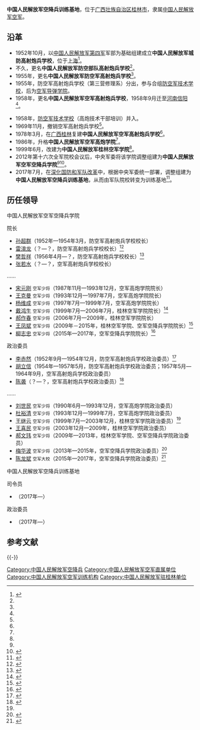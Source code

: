 {{Infobox PRCG |color=blue
|机构名称=中国人民解放军空降兵训练基地
|军事级别=|nocat
|上级机构=[[中国人民解放军空军|中国人民解放军空军]]
|机构类型=中国人民解放军空军直属单位
|标志1=China Emblem PLA.svg
|标志1说明=[[中国人民解放军军徽|中国人民解放军军徽]]
|标志2=
|标志2说明=
|成立时间=2017年
|职位1=司令员
|人员1=
|衔级1=
|职位2=政治委员
|人员2=
|衔级2=
|地址1=[[广西壮族自治区|广西壮族自治区]][[桂林市|桂林市]]凯风路90号
}}

'''中国人民解放军空降兵训练基地'''，位于[[广西壮族自治区|广西壮族自治区]][[桂林市|桂林市]]，隶属[[中国人民解放军空军|中国人民解放军空军]]。

==沿革==
*1952年10月，以[[中国人民解放军第四军|中国人民解放军第四军]]军部为基础组建成立'''中国人民解放军城防高射炮兵学校'''，位于[[上海市|上海]]<ref name="junshi">{{Cite web|title=装满青春回忆的军校——空军空降兵学院|url=http://www.sohu.com/a/130967755_371069|date=2017-03-29|publisher=搜狐|archiveurl=https://web.archive.org/web/20170804052802/http://www.sohu.com/a/130967755_371069|archivedate=2017-08-04|dead-url=yes|accessdate=2017-08-03}}</ref>。
*不久，更名'''中国人民解放军防空部队高射炮兵学校'''<ref name=junshi/>。
*1955年，更名'''中国人民解放军防空军高射炮兵学校'''<ref name=junshi/>。
*1955年，防空军高射炮兵学校（第三营修理系）分出，参与合组[[中国人民解放军空军工程大学|防空军技术学校]]，后为[[中国人民解放军空军工程大学|空军导弹学院]]。
*1958年，更名'''中国人民解放军空军高射炮兵学校'''，1958年9月迁至[[河南|河南]][[信阳|信阳]]<ref name=junshi/>。
{{参见|中国人民解放军空军工程大学}}
*1958年，[[中国人民解放军空军工程大学|防空军技术学校]]（高炮技术干部培训）并入。
*1969年11月，撤销空军高射炮兵学校<ref name=junshi/>。
*1978年3月，在[[广西壮族自治区|广西]][[桂林市|桂林]]复建'''中国人民解放军空军高射炮兵学校'''<ref name=junshi/>。
*1986年，升格'''中国人民解放军空军高炮学院'''<ref name=junshi/>。
*1999年6月，改建为'''中国人民解放军桂林空军学院'''<ref name=junshi/>。
*2012年第十六次全军院校会议后，中央军委将该学院调整组建为'''中国人民解放军空军空降兵学院'''<ref name=junshi/><ref>{{Cite web|title=空军空降兵学院|url=http://www.mod.gov.cn/reports/201403/wzry/2014-09/12/content_4536802.htm|date=2014-09-12|publisher=中华人民共和国国防部|accessdate=2017-08-03|archive-date=2019-05-17|archive-url=https://web.archive.org/web/20190517022657/http://www.mod.gov.cn/reports/201403/wzry/2014-09/12/content_4536802.htm|dead-url=no}}</ref>。
*2017年7月，在[[深化国防和军队改革|深化国防和军队改革]]中，根据中央军委统一部署，调整组建为'''中国人民解放军空降兵训练基地'''，从而由军队院校转变为训练基地<ref>{{Cite web|title=桂林空军空降兵学院调整组建为空降兵训练基地|url=http://gx.sina.com.cn/news/sh/2017-07-24/detail-ifyihrit1273479.shtml|date=2017-07-24|publisher=新浪|accessdate=2017-08-03|archive-date=2020-11-04|archive-url=https://web.archive.org/web/20201104144952/http://gx.sina.com.cn/news/sh/2017-07-24/detail-ifyihrit1273479.shtml|dead-url=no}}</ref>。

== 历任领导 ==
;中国人民解放军空军空降兵学院
{{col-begin}}
{{col-2}}
; 院长
* [[孙超群|孙超群]]（1952年—1954年3月，防空军高射炮兵学校校长）
* [[雷淯龙|雷淯龙]]（？—？，防空军高射炮兵学校校长）<ref>{{Cite web|url=http://www.jcrb.com/n1/jcrb1621/ca698778.htm|title=雷淯龙同志逝世|date=2008-04-11|publisher=检察日报|accessdate=2017-08-03|archive-date=2017-08-03|archive-url=https://web.archive.org/web/20170803222826/http://www.jcrb.com/n1/jcrb1621/ca698778.htm|dead-url=no}}</ref>
* [[樊哲祥|樊哲祥]]（1956年4月—？，防空军高射炮兵学校校长）<ref>{{Cite web|url=http://dangshi.people.com.cn/GB/165617/165618/166491/167909/12266085.html|title=樊哲祥|publisher=人民网|accessdate=2017-08-04|archive-date=2012-01-21|archive-url=https://web.archive.org/web/20120121132610/http://dangshi.people.com.cn/GB/165617/165618/166491/167909/12266085.html|dead-url=no}}</ref>
* [[张若水|张若水]]（？—？，空军高射炮兵学校校长）
……
*[[宋元刚|宋元刚]] <small>空军少将</small>（1987年11月—1993年12月，空军高炮学院院长）
*[[王克曼|王克曼]] <small>空军少将</small>（1993年12月—1997年7月，空军高炮学院院长）
*[[杨维成|杨维成]] <small>空军少将</small>（1997年7月—1999年7月，空军高炮学院院长）
*[[戴鸿生|戴鸿生]] <small>空军少将</small>（1999年7月—2006年7月，桂林空军学院院长）<ref name=kanghong>{{Cite web|url=http://mil.news.sina.com.cn/2001-07-11/26485.html|title=驻桂子弟兵广西抗洪抢险纪实|date=2001-07-11|publisher=新浪|accessdate=2017-08-03|archive-date=2019-09-18|archive-url=https://web.archive.org/web/20190918164420/http://mil.news.sina.com.cn/2001-07-11/26485.html|dead-url=no}}</ref>
*[[郝作春|郝作春]] <small>空军少将</small>（2006年7月—2009年，桂林空军学院院长） 
*[[王凤斌|王凤斌]] <small>空军少将</small>（2009年－2015年，桂林空军学院、空军空降兵学院院长）<ref>{{cite web|title=空降兵学院学员在“实战”中书写毕业答卷|url=http://news.xinhuanet.com/mil/2012-06/19/c_123306663.htm|publisher=新华网|date=2012-06-19|accessdate=2016-09-06|archive-date=2017-01-05|archive-url=https://web.archive.org/web/20170105031654/http://news.xinhuanet.com/mil/2012-06/19/c_123306663.htm|dead-url=no}}</ref>
*[[柳志忠|柳志忠]] <small>空军少将</small>（2015年—2017年，空军空降兵学院院长）<ref>{{Cite web|url=http://www.gxmzt.gov.cn/info/17035|title=空军驻桂部队帮扶驻地乡村小学贫困生|date=2015-12-23|publisher=广西民政|dead-url=yes|archiveurl=https://web.archive.org/web/20170804012855/http://www.gxmzt.gov.cn/info/17035|archivedate=2017-08-04|accessdate=2017-08-03}}</ref>

{{col-2}}
; 政治委员
*[[李赤然|李赤然]]（1952年9月—1954年12月，防空军高射炮兵学校政治委员）<ref>{{Cite book|author=李赤然|title=李赤然将军回忆录|publisher=东方出版社|date=2000年|url=http://www.99lib.net/book/7920/274023.htm|quote=七、创办军队院校,培养建军人才|archiveurl=https://web.archive.org/web/20170804012507/http://www.99lib.net/book/7920/274023.htm|archivedate=2017-08-04|dead-url=yes|access-date=2017-08-03}}</ref>
*[[胡立信|胡立信]]（1954年—1957年5月，防空军高射炮兵学校政治委员；1957年5月—1964年9月，空军高射炮兵学校政治委员）
*[[陈袭|陈袭]]（？—？，空军高射炮兵学校政治委员）<ref>{{Cite web|url=http://scitech.people.com.cn/n/2015/0321/c1057-26729081.html|title=空军原高射炮兵学校政治委员陈袭逝世|date=2015-03-21|publisher=人民网|accessdate=2017-08-03|archive-date=2020-11-04|archive-url=https://web.archive.org/web/20201104120404/http://scitech.people.com.cn/n/2015/0321/c1057-26729081.html|dead-url=no}}</ref>
……
*[[刘世民_(中将)|刘世民]] <small>空军少将</small>（1990年6月—1993年12月，空军高炮学院政治委员） 
*[[杜裕清|杜裕清]] <small>空军少将</small>（1993年12月—1999年7月，空军高炮学院政治委员）
*[[王继云|王继云]] <small>空军少将</small>（1999年7月—2003年12月，桂林空军学院政治委员）<ref name=kanghong/>
*[[王喜民|王喜民]] <small>空军少将</small>（2003年12月—2009年，桂林空军学院政治委员） 
*[[郝文玮|郝文玮]] <small>空军少将</small>（2009年—2013年，桂林空军学院、空军空降兵学院政治委员）
*[[梅华波|梅华波]] <small>空军少将</small>（2013年—2015年，空军空降兵学院政治委员）<ref>{{cite web|title=空降兵学院“五级”主官培训强化“普通一兵”意识|url=http://www.chinanews.com/mil/2013/06-19/4943802.shtml|publisher=中国新闻网|date=2013-06-19|accessdate=2016-09-06|archive-date=2020-11-04|archive-url=https://web.archive.org/web/20201104074005/http://www.chinanews.com/mil/2013/06-19/4943802.shtml|dead-url=no}}</ref>
*[[陈龙斌|陈龙斌]] <small>空军大校</small>（2015年—2017年，空军空降兵学院政治委员）<ref>{{cite web|title=空军空降兵学院政委陈龙斌大校亲率学员到湘江战役纪念公园学习爱国主义教育|url=http://mz.xazf.gov.cn/html/zxfw/yfaz/2015/0615/458.html|publisher=中国新闻网|date=2015-06-15|accessdate=2016-09-06|archive-date=2017-01-04|archive-url=https://web.archive.org/web/20170104220731/http://mz.xazf.gov.cn/html/zxfw/yfaz/2015/0615/458.html|dead-url=no}}</ref>
{{col-end}}

;中国人民解放军空降兵训练基地
{{col-begin}}
{{col-2}}
; 司令员
*[[]]（2017年—）
{{col-2}}
; 政治委员
*[[]]（2017年—）
{{col-end}}

== 参考文献 ==
{{Reflist}}

{{-}}
{{中国人民解放军空军}}

[[Category:中国人民解放军空降兵|Category:中国人民解放军空降兵]]
[[Category:中国人民解放军空军直属单位|Category:中国人民解放军空军直属单位]]
[[Category:中国人民解放军空军训练机构|Category:中国人民解放军空军训练机构]]
[[Category:中国人民解放军驻桂林单位|Category:中国人民解放军驻桂林单位]]